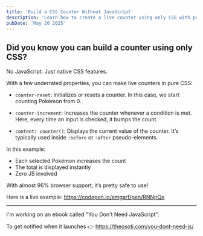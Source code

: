 ```yaml
---
title: 'Build a CSS Counter Without JavaScript'
description: 'Learn how to create a live counter using only CSS with properties like counter-reset, counter-increment, and content: counter(). No JS needed!'
pubDate: 'May 20 2025'
---
```



<Picture
	src="/short/05-2025/dynamiccounterfullcss.gif"
	alt="Pure CSS counter example showing live Pokémon count without JavaScript"
	width="400"
	height="600"
	style="margin: 2em auto 1em auto; display: block; border: 4px solid var(--border)"
	format="webp"
/>

## Did you know you can build a counter using only CSS?

No JavaScript. Just native CSS features.

With a few underrated properties, you can make live counters in pure CSS:

- `counter-reset`: Initializes or resets a counter.
  In this case, we start counting Pokémon from 0.

- `counter-increment`: Increases the counter whenever a condition is met.
  Here, every time an input is checked, it bumps the count.

- `content: counter()`: Displays the current value of the counter.
  It’s typically used inside `:before` or `:after` pseudo-elements.

In this example:

- Each selected Pokémon increases the count
- The total is displayed instantly
- Zero JS involved

With almost 96% browser support, it’s pretty safe to use!

Here is a live example: https://codepen.io/emgarf/pen/RNNjrQe

---

I'm working on an ebook called "You Don't Need JavaScript".

To get notified when it launches 👉 https://theosoti.com/you-dont-need-js/
